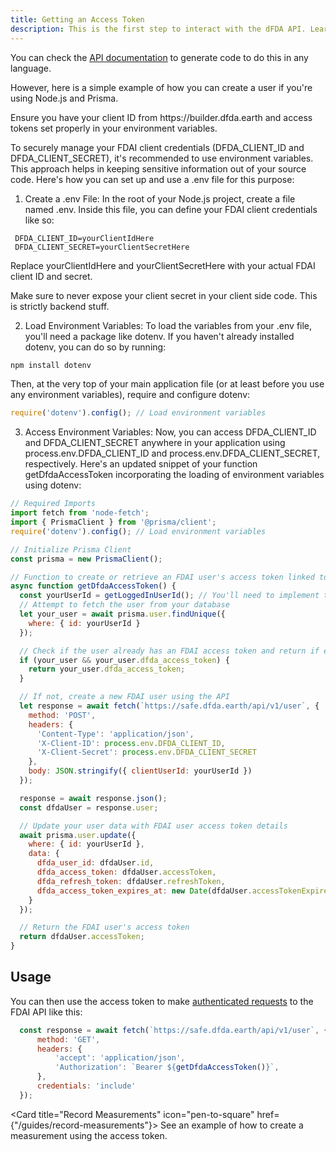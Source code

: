 ```yaml
---
title: Getting an Access Token
description: This is the first step to interact with the dFDA API. Learn how to create a user and get an access token.
---
```


You can check the [API documentation](../api-reference/user/post-user) to generate code to do this in any language.

However, here is a simple example of how you can create a user if you're using Node.js and Prisma.

<Info>
  Ensure you have your client ID from https://builder.dfda.earth and access tokens set properly in your environment variables.
</Info>

To securely manage your FDAI client credentials (DFDA_CLIENT_ID and DFDA_CLIENT_SECRET),
it's recommended to use environment variables.
This approach helps in keeping sensitive information out of your source code.
Here's how you can set up and use a .env file for this purpose:

1. Create a .env File:
In the root of your Node.js project, create a file named .env. Inside this file, you can define your FDAI client credentials like so:

```
 DFDA_CLIENT_ID=yourClientIdHere
 DFDA_CLIENT_SECRET=yourClientSecretHere
```
Replace yourClientIdHere and yourClientSecretHere with your actual FDAI client ID and secret.

<Warning>
  Make sure to never expose your client secret in your client side code. This is strictly backend stuff.
</Warning>

2. Load Environment Variables:
To load the variables from your .env file, you'll need a package like dotenv. If you haven't already installed dotenv, you can do so by running:

```bash
npm install dotenv
```

Then, at the very top of your main application file (or at least before you use any environment variables), require and configure dotenv:

```javascript
require('dotenv').config(); // Load environment variables
```

3. Access Environment Variables:
Now, you can access DFDA_CLIENT_ID and DFDA_CLIENT_SECRET anywhere in your application using process.env.DFDA_CLIENT_ID and process.env.DFDA_CLIENT_SECRET, respectively.
Here's an updated snippet of your function getDfdaAccessToken incorporating the loading of environment variables using dotenv:

```javascript
// Required Imports
import fetch from 'node-fetch';
import { PrismaClient } from '@prisma/client';
require('dotenv').config(); // Load environment variables

// Initialize Prisma Client
const prisma = new PrismaClient();

// Function to create or retrieve an FDAI user's access token linked to your system's user ID
async function getDfdaAccessToken() {
  const yourUserId = getLoggedInUserId(); // You'll need to implement this function to get the user ID
  // Attempt to fetch the user from your database
  let your_user = await prisma.user.findUnique({
    where: { id: yourUserId }
  });

  // Check if the user already has an FDAI access token and return if exists
  if (your_user && your_user.dfda_access_token) {
    return your_user.dfda_access_token;
  }

  // If not, create a new FDAI user using the API
  let response = await fetch(`https://safe.dfda.earth/api/v1/user`, {
    method: 'POST',
    headers: {
      'Content-Type': 'application/json',
      'X-Client-ID': process.env.DFDA_CLIENT_ID,
      'X-Client-Secret': process.env.DFDA_CLIENT_SECRET
    },
    body: JSON.stringify({ clientUserId: yourUserId })
  });

  response = await response.json();
  const dfdaUser = response.user;

  // Update your user data with FDAI user access token details
  await prisma.user.update({
    where: { id: yourUserId },
    data: {
      dfda_user_id: dfdaUser.id,
      dfda_access_token: dfdaUser.accessToken,
      dfda_refresh_token: dfdaUser.refreshToken,
      dfda_access_token_expires_at: new Date(dfdaUser.accessTokenExpires).toISOString()
    }
  });

  // Return the FDAI user's access token
  return dfdaUser.accessToken;
}
```

## Usage

You can then use the access token to make [authenticated requests](api-reference) to the FDAI API like this:

```javascript
  const response = await fetch(`https://safe.dfda.earth/api/v1/user`, {
      method: 'GET',
      headers: {
          'accept': 'application/json',
          'Authorization': `Bearer ${getDfdaAccessToken()}`,
      },
      credentials: 'include'
  });
```



<Card title="Record Measurements" icon="pen-to-square" href={"/guides/record-measurements"}>
  See an example of how to create a measurement using the access token.
</Card>
